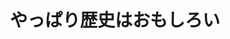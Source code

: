 ﻿---
title: "やっぱり歴史はおもしろい"
category: "社会理工"
vol: 24
interviewee: "山室 恭子 "
url: ""
tags: ["歴史","山"]
pdf: "24-3.pdf"
career: ""
preface: "歴史学、とくに日本中世史を専門としている山室先生。その研究の仕方について、毛利家の「三本の矢」の伝説を例に紹介する。"
---
